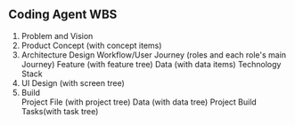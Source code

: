 ## Coding Agent WBS

1. Problem and Vision
2. Product Concept (with concept items)
3. Architecture Design 
    Workflow/User Journey (roles and each role's main Journey)
    Feature (with feature tree)
    Data (with data items)
    Technology Stack
5. UI Design (with screen tree)
6. Build   
    Project File (with project tree)
    Data (with data tree)
    Project Build Tasks(with task tree)
